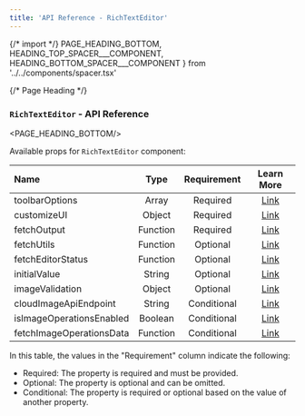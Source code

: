 ```yaml
---
title: 'API Reference - RichTextEditor'
---
```


{/* import */}
    PAGE_HEADING_BOTTOM,
    HEADING_TOP_SPACER___COMPONENT, 
    HEADING_BOTTOM_SPACER___COMPONENT
} from '../../components/spacer.tsx'


{/* Page Heading */}
### `RichTextEditor` - API Reference
<PAGE_HEADING_BOTTOM/>


Available props for `RichTextEditor` component:


| **Name**                 | **Type** | **Requirement** | **Learn More** |
| :----------------------- | :------: | :-------------: | :------------: |
| toolbarOptions           |  Array   |    Required     |    [Link]()    |
| customizeUI              |  Object  |    Required     |    [Link]()    |
| fetchOutput              | Function |    Required     |    [Link]()    |
| fetchUtils               | Function |    Optional     |    [Link]()    |
| fetchEditorStatus        | Function |    Optional     |    [Link]()    |
| initialValue             |  String  |    Optional     |    [Link]()    |
| imageValidation          |  Object  |    Optional     |    [Link]()    |
| cloudImageApiEndpoint    |  String  |   Conditional   |    [Link]()    |
| isImageOperationsEnabled | Boolean  |   Conditional   |    [Link]()    |
| fetchImageOperationsData | Function |   Conditional   |    [Link]()    |

In this table, the values in the "Requirement" column indicate the following:

* Required: The property is required and must be provided.
* Optional: The property is optional and can be omitted.
* Conditional: The property is required or optional based on the value of another property. 